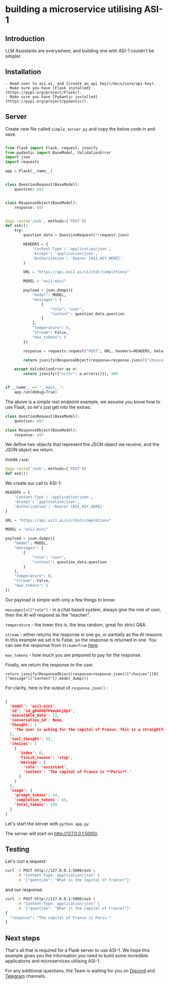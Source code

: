 # building a microservice utilising ASI-1

## Introduction
LLM Assistants are everywhere, and building one with ASI-1 couldn't be simpler.

## Installation

    - Head over to as1.ai, and [create an api key](/docs/core/api-key).
    - Make sure you have [Flask installed](https://pypi.org/project/Flask/).
    - Make sure you have [Pydantic installed](https://pypi.org/project/pydantic/).

## Server

Create new file called `simple_server.py` and copy the below code in and save.

```py copy filename="simple_server.py"

from flask import Flask, request, jsonify
from pydantic import BaseModel, ValidationError
import json
import requests

app = Flask(__name__)


class QuestionRequest(BaseModel):
    question: str


class ResponseObject(BaseModel):
    response: str


@app.route('/ask', methods=['POST'])
def ask():
    try:
        question_data = QuestionRequest(**request.json)

        HEADERS = {
            'Content-Type': 'application/json',
            'Accept': 'application/json',
            'Authorization': 'bearer {ASI_KEY_HERE}'
        }

        URL = "https://api.asi1.ai/v1/chat/completions"

        MODEL = "asi1-mini"

        payload = json.dumps({
            "model": MODEL,
            "messages": [
                {
                    "role": "user",
                    "content": question_data.question
                }
            ],
            "temperature": 0,
            "stream": False,
            "max_tokens": 0
        })

        response = requests.request("POST", URL, headers=HEADERS, data=payload)

        return jsonify(ResponseObject(response=response.json()["choices"][0]["message"]["content"]).model_dump())

    except ValidationError as e:
        return jsonify({"error": e.errors()}), 400


if __name__ == '__main__':
    app.run(debug=True)
```

The above is a simple rest endpoint example, we assume you know how to use Flask, so let's just get into the extras:

```py copy filename="_"
class QuestionRequest(BaseModel):
    question: str

class ResponseObject(BaseModel):
    response: str
```

We define two objects that represent the JSON object we receive, and the JSON object we return.

Inside `/ask`:

```py copy filename="_"
@app.route('/ask', methods=['POST'])
def ask():
```

We create our call to ASI-1:

```py copy filename="_"
HEADERS = {
    'Content-Type': 'application/json',
    'Accept': 'application/json',
    'Authorization': 'bearer {ASI_KEY_HERE}'
}

URL = "https://api.asi1.ai/v1/chat/completions"

MODEL = "asi1-mini"

payload = json.dumps({
    "model": MODEL,
    "messages": [
        {
            "role": "user",
            "content": question_data.question
        }
    ],
    "temperature": 0,
    "stream": False,
    "max_tokens": 5
})
```


Our payload is simple with only a few things to know:

`messages[n]["role"]` - in a chat based system, always give the role of user, then the AI will respond as the "teacher".

`temperature` - the lower this is, the less random, great for strict Q&A.

`stream` - either returns the response in one go, or partially as the AI reasons. In this example we set it to False,
so the response is returned in one. You can see the response from `Stream=True` [here](/docs/core/chat-completion#output).

`max_tokens` - how much you are prepared to pay for the response.

Finally, we return the response to the user.

`
return jsonify(ResponseObject(response=response.json()["choices"][0]["message"]["content"]).model_dump())
`

For clarity, here is the output of `response.json()` :

```json cp filename="_"

{
  'model': 'asi1-mini',
  'id': 'id_g04OXB7PVmubCj8pY',
  'executable_data': [],
  'conversation_id': None,
  'thought': [
    'The user is asking for the capital of France. This is a straightforward question, and the answer is well-known and verifiable within the knowledge cutoff date. No complex reasoning or steps are needed here—just provide the correct and concise answer.'
  ],
  'tool_thought': [],
  'choices': [
    {
      'index': 0,
      'finish_reason': 'stop',
      'message': {
        'role': 'assistant',
        'content': 'The capital of France is **Paris**.'
      }
    }
  ],
  'usage': {
    'prompt_tokens': 44,
    'completion_tokens': 65,
    'total_tokens': 109
  }
}
```


Let's start the server with `python app.py`

The server will start on http://127.0.0.1:5000/.

## Testing

Let's curl a request:


```bash copy filename="example"
curl -X POST http://127.0.0.1:5000/ask \
     -H "Content-Type: application/json" \
     -d '{"question": "What is the capital of France?"}'
```


and our response:

```bash cp filename="response"
curl -X POST http://127.0.0.1:5000/ask \
     -H "Content-Type: application/json" \
     -d '{"question": "What is the capital of France?"}'
{
  "response": "The capital of France is Paris."
}
```

## Next steps

That's all that is required for a Flask server to use ASI-1. We hope this example gives you the information you need to build some incredible applications and microservices utilising ASI-1.

For any additional questions, the Team is waiting for you on [Discord](https://discord.gg/fetchai) and [Telegram](https://t.me/fetch_ai) channels.
